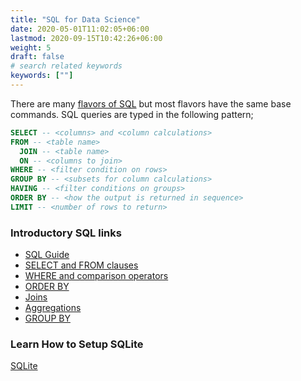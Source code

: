 ```yaml
---
title: "SQL for Data Science"
date: 2020-05-01T11:02:05+06:00
lastmod: 2020-09-15T10:42:26+06:00
weight: 5
draft: false
# search related keywords
keywords: [""]
---
```


There are many [flavors of SQL](https://en.wikipedia.org/wiki/Database#Database_management_system) but most flavors have the same base commands. SQL queries are typed in the following pattern;

```SQL
SELECT -- <columns> and <column calculations>
FROM -- <table name>
  JOIN -- <table name>
  ON -- <columns to join>
WHERE -- <filter condition on rows>
GROUP BY -- <subsets for column calculations>
HAVING -- <filter conditions on groups>
ORDER BY -- <how the output is returned in sequence>
LIMIT -- <number of rows to return>
```

### Introductory SQL links

- [SQL Guide](https://docs.data.world/documentation/sql/concepts/basic/intro.html)
- [SELECT and FROM clauses](https://docs.data.world/documentation/sql/concepts/basic/SELECT_and_FROM.html)
- [WHERE and comparison operators](https://docs.data.world/documentation/sql/concepts/basic/WHERE.html)
- [ORDER BY](https://docs.data.world/documentation/sql/concepts/basic/ORDER_BY.html)
- [Joins](https://docs.data.world/documentation/sql/concepts/intermediate/Joins.html)
- [Aggregations](https://docs.data.world/documentation/sql/concepts/intermediate/aggregations.html)
- [GROUP BY](https://docs.data.world/documentation/sql/concepts/intermediate/GROUP_BY.html)


### Learn How to Setup SQLite
[SQLite](/Setup/sql_setup.qmd) 